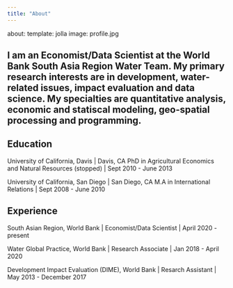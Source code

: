 ```yaml
---
title: "About"
---
```

about:
  template: jolla
  image: profile.jpg

I am an Economist/Data Scientist at the World Bank South Asia Region Water Team. My primary research interests are in development, water-related issues, impact evaluation and data science. My specialties are quantitative analysis, economic and statiscal modeling, geo-spatial processing and programming.
---


## Education

University of California, Davis | Davis, CA
PhD in Agricultural Economics and Natural Resources (stopped) | Sept 2010 - June 2013

University of California, San Diego | San Diego, CA
M.A in International Relations | Sept 2008 - June 2010

## Experience

South Asian Region, World Bank | Economist/Data Scientist | April 2020 - present

Water Global Practice, World Bank | Research Associate | Jan 2018 - April 2020

Development Impact Evaluation (DIME), World Bank | Resarch Assistant | May 2013 - December 2017

